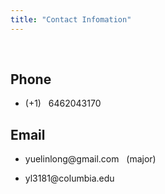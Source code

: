 ```yaml
---
title: "Contact Infomation"
---
```


&nbsp;
&nbsp;
&nbsp;
&nbsp;
&nbsp;
&nbsp;


## Phone 

+ (+1) \ \ 6462043170

## Email

+ yuelinlong@gmail.com \ \ (major)

+ yl3181@columbia.edu